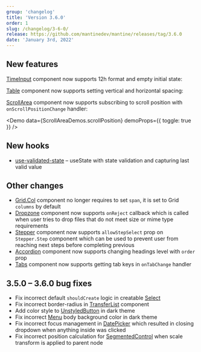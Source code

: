 ```yaml
---
group: 'changelog'
title: 'Version 3.6.0'
order: 1
slug: /changelog/3-6-0/
release: https://github.com/mantinedev/mantine/releases/tag/3.6.0
date: 'January 3rd, 2022'
---
```



## New features

[TimeInput](https://mantine.dev/dates/time-input/) component now supports 12h format and empty initial state:

<Demo data={TimeInputDemos.usage} />

<Demo data={TimeInputDemos.format} />

[Table](https://mantine.dev/core/table/) component now supports setting vertical and horizontal spacing:

<Demo data={TableDemos.spacingConfigurator} />

[ScrollArea](https://mantine.dev/core/scroll-area/) component now supports subscribing to scroll position with `onScrollPositionChange` handler:

<Demo data={ScrollAreaDemos.scrollPosition} demoProps={{ toggle: true }} />

## New hooks

- [use-validated-state](https://mantine.dev/hooks/use-validated-state/) – useState with state validation and capturing last valid value

## Other changes

- [Grid.Col](https://mantine.dev/core/grid/) component no longer requires to set `span`, it is set to Grid `columns` by default
- [Dropzone](https://mantine.dev/others/dropzone/) component now supports `onReject` callback which is called when user tries to drop files that do not meet size or mime type requirements
- [Stepper](https://mantine.dev/core/stepper/) component now supports `allowStepSelect` prop on `Stepper.Step` component which can be used to prevent user from reaching next steps before completing previous
- [Accordion](https://mantine.dev/core/accordion/) component now supports changing headings level with `order` prop
- [Tabs](https://mantine.dev/core/tabs/) component now supports getting tab keys in `onTabChange` handler

## 3.5.0 – 3.6.0 bug fixes

- Fix incorrect default `shouldCreate` logic in creatable [Select](https://mantine.dev/core/select/)
- Fix incorrect border-radius in [TransferList](https://mantine.dev/core/transfer-list/) component
- Add color style to [UnstyledButton](https://mantine.dev/core/button/#unstyled-button) in dark theme
- Fix incorrect [Menu](https://mantine.dev/core/menu/) body background color in dark theme
- Fix incorrect focus management in [DatePicker](https://mantine.dev/dates/date-picker/) which resulted in closing dropdown when anything inside was clicked
- Fix incorrect position calculation for [SegmentedControl](https://mantine.dev/core/segmented-control/) when scale transform is applied to parent node
